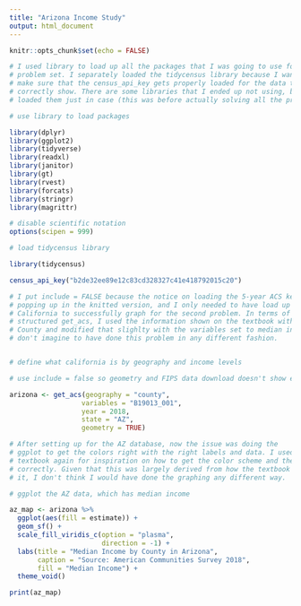 ```yaml
---
title: "Arizona Income Study"
output: html_document
---
```



```r
knitr::opts_chunk$set(echo = FALSE)

# I used library to load up all the packages that I was going to use for this
# problem set. I separately loaded the tidycensus library because I wanted to
# make sure that the census_api_key gets properly loaded for the data to
# correctly show. There are some libraries that I ended up not using, but I
# loaded them just in case (this was before actually solving all the problems).

# use library to load packages

library(dplyr)
library(ggplot2)
library(tidyverse)
library(readxl)
library(janitor)
library(gt)
library(rvest)
library(forcats)
library(stringr)
library(magrittr)

# disable scientific notation 
options(scipen = 999)

# load tidycensus library

library(tidycensus)

census_api_key("b2de32ee89e12c83cd328327c41e418792015c20")

```

```r

# I put include = FALSE because the notice on loading the 5-year ACS kept
# popping up in the knitted version, and I only needed to have load up data for
# California to successfully graph for the second problem. In terms of how I
# structured get_acs, I used the information shown on the textbook with Harris
# County and modified that slighlty with the variables set to median income. I
# don't imagine to have done this problem in any different fashion.


# define what california is by geography and income levels

# use include = false so geometry and FIPS data download doesn't show every time

arizona <- get_acs(geography = "county",
                  variables = "B19013_001", 
                  year = 2018,
                  state = "AZ",
                  geometry = TRUE) 

```


```r

# After setting up for the AZ database, now the issue was doing the
# ggplot to get the colors right with the right labels and data. I used the
# textbook again for inspiration on how to get the color scheme and the geom
# correctly. Given that this was largely derived from how the textbook has done
# it, I don't think I would have done the graphing any different way.

# ggplot the AZ data, which has median income

az_map <- arizona %>%
  ggplot(aes(fill = estimate)) +
  geom_sf() + 
  scale_fill_viridis_c(option = "plasma",
                       direction = -1) +
  labs(title = "Median Income by County in Arizona",
       caption = "Source: American Communities Survey 2018",
       fill = "Median Income") +
  theme_void()

print(az_map)

```
